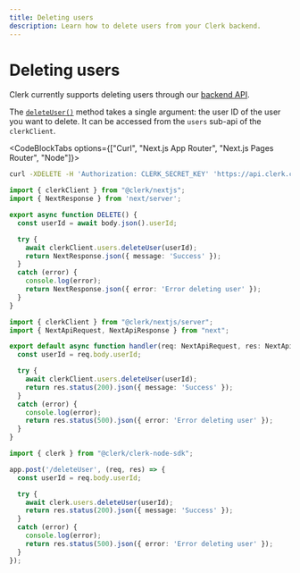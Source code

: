```yaml
---
title: Deleting users
description: Learn how to delete users from your Clerk backend.
---
```


# Deleting users

Clerk currently supports deleting users through our [backend API](https://clerk.com/docs/reference/backend-api/tag/Users#operation/DeleteUser). 

The [`deleteUser()`](/docs/references/backend/user/delete-user) method takes a single argument: the user ID of the user you want to delete. It can be accessed from the `users` sub-api of the `clerkClient`. 

<CodeBlockTabs options={["Curl", "Next.js App Router", "Next.js Pages Router", "Node"]}>
```bash copy filename="curl.sh"
curl -XDELETE -H 'Authorization: CLERK_SECRET_KEY' 'https://api.clerk.com/v1/users/{user_id}'
```

```ts copy filename="app/route/private.ts"
import { clerkClient } from "@clerk/nextjs";
import { NextResponse } from 'next/server';

export async function DELETE() {
  const userId = await body.json().userId;

  try {
    await clerkClient.users.deleteUser(userId);
    return NextResponse.json({ message: 'Success' });
  }
  catch (error) {
    console.log(error);
    return NextResponse.json({ error: 'Error deleting user' });
  }
}
```

```ts copy filename="pages/api/private.ts"
import { clerkClient } from "@clerk/nextjs/server";
import { NextApiRequest, NextApiResponse } from "next";

export default async function handler(req: NextApiRequest, res: NextApiResponse) {
  const userId = req.body.userId;

  try {
    await clerkClient.users.deleteUser(userId);
    return res.status(200).json({ message: 'Success' });
  }
  catch (error) {
    console.log(error);
    return res.status(500).json({ error: 'Error deleting user' });
  }
}
```

```ts copy filename="private.ts"
import { clerk } from "@clerk/clerk-node-sdk";

app.post('/deleteUser', (req, res) => {
  const userId = req.body.userId;

  try {
    await clerk.users.deleteUser(userId);
    return res.status(200).json({ message: 'Success' });
  }
  catch (error) {
    console.log(error);
    return res.status(500).json({ error: 'Error deleting user' });
  }
});
```
</CodeBlockTabs>